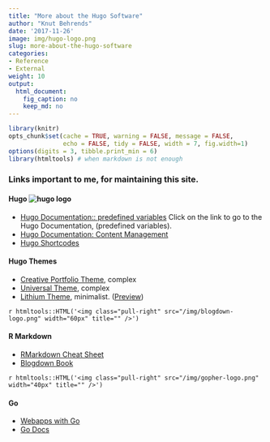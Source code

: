 ```yaml
---
title: "More about the Hugo Software"
author: "Knut Behrends"
date: '2017-11-26'
image: img/hugo-logo.png
slug: more-about-the-hugo-software
categories:
- Reference
- External
weight: 10
output:
  html_document:
    fig_caption: no
    keep_md: no
---
```


```r
library(knitr)
opts_chunk$set(cache = TRUE, warning = FALSE, message = FALSE, 
               echo = FALSE, tidy = FALSE, width = 7, fig.width=1)
options(digits = 3, tibble.print_min = 6)
library(htmltools) # when markdown is not enough
```

### Links important to me, for maintaining this site.

#### Hugo ![hugo logo](/img/hugo-logo.png){.pull-right}

- [Hugo Documentation:: predefined variables](https://gohugo.io/variables/page/) 
Click on the link to go to the Hugo Documentation, (predefined variables).
- [Hugo Documentation: Content Management](https://gohugo.io/content-management/) 
- [Hugo Shortcodes](https://gohugo.io/content-management/shortcodes/) 

#### Hugo Themes

- [Creative Portfolio Theme](http://themes.gohugo.io/hugo-creative-portfolio-theme/), complex
- [Universal Theme](https://themes.gohugo.io/theme/hugo-universal-theme/), complex
- [Lithium Theme](https://github.com/yihui/hugo-lithium-theme), minimalist. ([Preview](https://themes.gohugo.io/theme/hugo-lithium-theme/))

`r htmltools::HTML('<img class="pull-right" src="/img/blogdown-logo.png" width="60px" title="" />')`

#### R Markdown 

- [RMarkdown Cheat Sheet](https://www.rstudio.com/wp-content/uploads/2016/03/rmarkdown-cheatsheet-2.0.pdf) 
- [Blogdown Book](https://bookdown.org/yihui/blogdown/) 


`r htmltools::HTML('<img class="pull-right" src="/img/gopher-logo.png" width="40px" title="" />')`

#### Go 

- [Webapps with Go](https://app.pluralsight.com/library/courses/creating-web-applications-go-update) 
- [Go Docs](https://golang.org/doc/)



